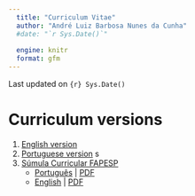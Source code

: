 ```yaml
---
  title: "Curriculum Vitae"
  author: "André Luiz Barbosa Nunes da Cunha"
  #date: "`r Sys.Date()`"
  
  engine: knitr
  format: gfm
---
```


Last updated on `{r} Sys.Date()`

# Curriculum versions

1. [English version](curriculum_EN.md)
2. [Portuguese version](curriculum_PT.md)
s
3.  [Súmula Curricular FAPESP](https://fapesp.br/sumula)
    - [Português](SumulaFAPESP_PT.md) | [PDF](Sumula_AndreLuizCunha.pdf)
    - [English](SumulaFAPESP_EN.md) | [PDF](SC_AndreLuizCunha.pdf)
  
  <!-- [FAPESP - Sumula - EN]() -->

